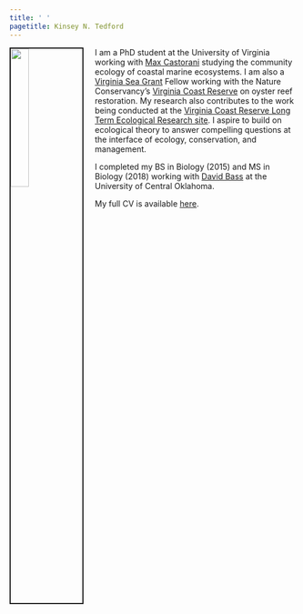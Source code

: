 ```yaml
---
title: ' '
pagetitle: Kinsey N. Tedford
---
```


<link rel="stylesheet" href="styles.css" type="text/css">

<img src="images/kinseytedford_2019.jpg" style="width:25%; border:2px solid; margin-right: 20px" align="left">

I am a PhD student at the University of Virginia working with [Max Castorani](https://castorani.evsc.virginia.edu) studying the community ecology of coastal marine ecosystems. I am also a [Virginia Sea Grant](https://vaseagrant.org) Fellow working with the Nature Conservancy's [Virginia Coast Reserve](https://www.nature.org/en-us/about-us/where-we-work/united-states/virginia/stories-in-virginia/virginia-coast-reserve/) on oyster reef restoration. My research also contributes to the work being conducted at the [Virginia Coast Reserve Long Term Ecological Research site](https://www.vcrlter.virginia.edu/home2/). I aspire to build on ecological theory to answer compelling questions at the interface of ecology, conservation, and management.

I completed my BS in Biology (2015) and MS in Biology (2018) working with [David Bass](https://www3.uco.edu/centraldirectory/profiles/5318) at the University of Central Oklahoma.

My full CV is available [here](files/CV_Tedford_June_2020.pdf).